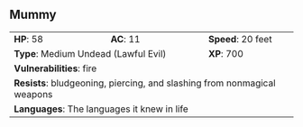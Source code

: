 ## Mummy {#monster-mummy}

```{=html}
<table class="table table-striped">
    <tbody>
        <tr>                    
            <td><b>HP</b>: 58</td>
            <td><b>AC</b>: 11</td>
            <td><b>Speed</b>: 20 feet</td>
        </tr>
        <tr>
            <td colspan="2"><b>Type</b>: Medium Undead (Lawful Evil)</td>
            <td><b>XP</b>: 700</td>
        </tr>
        <tr>
            <td colspan="3"><b>Vulnerabilities</b>: fire</td>
        </tr>
        <tr>
            <td colspan="3"><b>Resists</b>: bludgeoning, piercing, and slashing from nonmagical weapons</td>
        </tr>
        <tr>
            <td colspan="3"><b>Languages</b>: The languages it knew in life</td>
        </tr>
    </tbody>
</table>
```